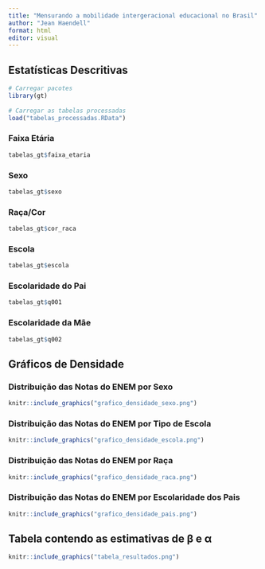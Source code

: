 ```yaml
---
title: "Mensurando a mobilidade intergeracional educacional no Brasil"
author: "Jean Haendell"
format: html
editor: visual
---
```


## Estatísticas Descritivas

```r
# Carregar pacotes
library(gt)
  
# Carregar as tabelas processadas
load("tabelas_processadas.RData")
```

### Faixa Etária

```r
tabelas_gt$faixa_etaria
```

### **Sexo**

```r
tabelas_gt$sexo
```

### **Raça/Cor**

```r
tabelas_gt$cor_raca 
```

### **Escola**

```r
tabelas_gt$escola 
```

### **Escolaridade do Pai**

```r
tabelas_gt$q001
```

### **Escolaridade da Mãe**

```r
tabelas_gt$q002
```

## 

## Gráficos de Densidade

### Distribuição das Notas do ENEM por Sexo

```r
knitr::include_graphics("grafico_densidade_sexo.png")


```

### Distribuição das Notas do ENEM por Tipo de Escola

```r
knitr::include_graphics("grafico_densidade_escola.png")
```

### Distribuição das Notas do ENEM por Raça

```r
knitr::include_graphics("grafico_densidade_raca.png")
```

### Distribuição das Notas do ENEM por Escolaridade dos Pais

```r
knitr::include_graphics("grafico_densidade_pais.png")
```

## Tabela contendo as estimativas de β e α

```r
knitr::include_graphics("tabela_resultados.png")
```
